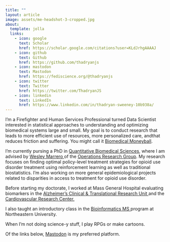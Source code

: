 ```yaml
---
title: ""
layout: article
image: assets/me-headshot-3-cropped.jpg
about:
  template: jolla
  links:
    - icon: google
      text: Scholar
      href: https://scholar.google.com/citations?user=KLdJrhgAAAAJ
    - icon: github
      text: Github
      href: https://github.com/thadryanjs
    - icon: mastodon
      text: Mastodon
      href: https://fediscience.org/@thadryanjs
    - icon: twitter
      text: Twitter
      href: https://twitter.com/ThadryanJS
    - icon: linkedin
      text: LinkedIn
      href: https://www.linkedin.com/in/thadryan-sweeney-10b938a/
---
```


I'm a Firefighter and Human Services Professional turned Data Scientist interested in statistical approaches to understanding and optimizing biomedical systems large and small. My goal is to conduct research that leads to more efficient use of resources, more personalized care, andthat reduces friction and suffering. You might call it <a href=https://d3.harvard.edu/platform-digit/submission/optum-using-moneyball-analytics-to-provided-better-insights-in-healthcare/"> Biomedical Moneyball</a>.

I'm currently pursing a PhD in <a href="https://geiselmed.dartmouth.edu/qbs/">Quantitative Biomedical Sciences</a>, where I am advised by <a href="https://wesleymarrero.wixsite.com/home"> Wesley Marrero </a> of the <a href="https://or.engineering.dartmouth.edu"> Operations Research Group</a>. My research focuses on finding optimal policy-level treatment strategies for opioid use disorder treatment using reinforcement learning as well as traditional biostatistics. I'm also working on more general epidemiological projects related to disparities in access to treatment for opioid use disorder.

Before starting my doctorate, I worked at Mass General Hospital evaluating biomarkers in the <a href="https://www.actru.org/"> Alzheimer's Clinical & Translational Research Unit </a> and the <a href="https://cvrc.massgeneral.org/"> Cardiovascular Research Center.</a>

I also taught an introductory class in the
<a href="https://www.northeastern.edu/graduate/program/master-of-science-in-bioinformatics-online-14245/">Bioinformatics MS </a>
program at Northeastern University.

When I'm not doing science-y stuff, I play RPGs or make cartoons.

Of the links below, <a rel="me" href="https://fediscience.org/@thadryanjs">Mastodon</a> is my preferred platform.

<!-- <a rel="me" href="https://fediscience.org/@thadryanjs">Mastodon</a> -->
